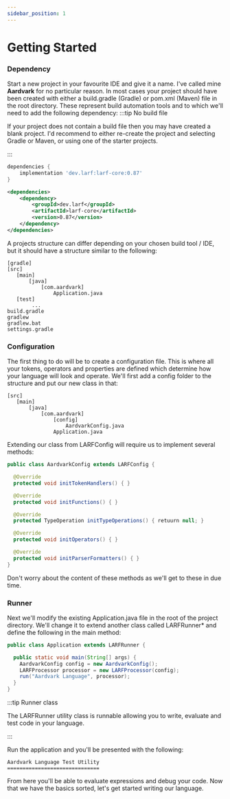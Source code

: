 ```yaml
---
sidebar_position: 1
---
```

# Getting Started
### Dependency
Start a new project in your favourite IDE and give it a name. I've called mine **Aardvark** for no particular reason.
In most cases your project should have been created with either a build.gradle (Gradle) or pom.xml (Maven) file in the
root directory. These represent build automation tools and to which we'll need to add the following dependency:
:::tip No build file

If your project does not contain a build file then you may have created a blank project. I'd recommend to either
re-create the project and selecting Gradle or Maven, or using one of the starter projects.

:::
```gradle title="build.gradle"
dependencies {
    implementation 'dev.larf:larf-core:0.87'
}
```
```xml title="pom.xml"
<dependencies>
    <dependency>
        <groupId>dev.larf</groupId>
        <artifactId>larf-core</artifactId>
        <version>0.87</version>
    </dependency>
</dependencies>
```
A projects structure can differ depending on your chosen build tool / IDE, but it should have a structure similar
to the following:
```
[gradle]
[src]
   [main]
       [java]
           [com.aardvark]
               Application.java
   [test]
        ... 
build.gradle
gradlew
gradlew.bat
settings.gradle
```
### Configuration
The first thing to do will be to create a configuration file. This is where all your tokens, operators and properties
are defined which determine how your language will look and operate. We'll first add a config folder to the structure
and put our new class in that:
```
[src]
   [main]
       [java]
           [com.aardvark]
               [config]
                   AardvarkConfig.java
               Application.java
```
Extending our class from LARFConfig will require us to implement several methods:
```java
public class AardvarkConfig extends LARFConfig {

  @Override
  protected void initTokenHandlers() { }

  @Override
  protected void initFunctions() { }

  @Override
  protected TypeOperation initTypeOperations() { retuurn null; }

  @Override
  protected void initOperators() { }

  @Override
  protected void initParserFormatters() { }
}
```
Don't worry about the content of these methods as we'll get to these in due time.

### Runner
Next we'll modify the existing Application.java file in the root of the project directory. We'll change it to extend another class called LARFRunner*
and define the following in the main method:

```java
public class Application extends LARFRunner {

  public static void main(String[] args) {
    AardvarkConfig config = new AardvarkConfig();
    LARFProcessor processor = new LARFProcessor(config);
    run("Aardvark Language", processor);
  }
}
```

:::tip Runner class

The LARFRunner utility class is runnable allowing you to write, evaluate and test code in your language.

:::

Run the application and you'll be presented with the following:
```
Aardvark Language Test Utility
==============================

```
From here you'll be able to evaluate expressions and debug your code. Now that we have the basics sorted, let's get
started writing our language.